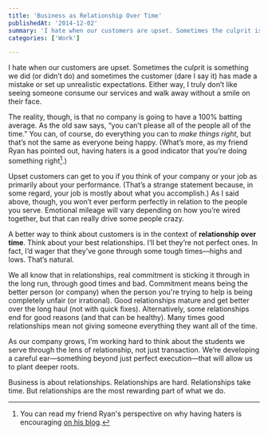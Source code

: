 ```yaml
---
title: 'Business as Relationship Over Time'
publishedAt: '2014-12-02'
summary: 'I hate when our customers are upset. Sometimes the culprit is something we did (or didn’t do) and sometimes the customer (dare I say it) has made a mistake or set up unrealistic expectations. Either w...'
categories: ['Work']

---
```


I hate when our customers are upset. Sometimes the culprit is something we did (or didn’t do) and sometimes the customer (dare I say it) has made a mistake or set up unrealistic expectations. Either way, I truly don’t like seeing someone consume our services and walk away without a smile on their face.

The reality, though, is that no company is going to have a 100% batting average. As the old saw says, “you can’t please all of the people all of the time.” You can, of course, do everything you can to *make things right*, but that’s not the same as everyone being happy. (What’s more, as my friend Ryan has pointed out, having haters is a good indicator that you’re doing something right[^1].)

Upset customers can get to you if you think of your company or your job as primarily about your performance. (That’s a strange statement because, in some regard, your job is mostly about what you accomplish.) As I said above, though, you won’t ever perform perfectly in relation to the people you serve. Emotional mileage will vary depending on how you’re wired together, but that can really drive some people crazy.

A better way to think about customers is in the context of **relationship over time**. Think about your best relationships. I’ll bet they’re not perfect ones. In fact, I’d wager that they’ve gone through some tough times—highs and lows. That’s natural.

We all know that in relationships, real commitment is sticking it through in the long run, through good times and bad. Commitment means being the better person (or company) when the person you're trying to help is being completely unfair (or irrational). Good relationships mature and get better over the long haul (not with quick fixes). Alternatively, some relationships end for good reasons (and that can be healthy). Many times good relationships mean not giving someone everything they want all of the time.

As our company grows, I’m working hard to think about the students we serve through the lens of relationship, not just transaction. We’re developing a careful ear—something beyond just perfect execution—that will allow us to plant deeper roots.

Business is about relationships. Relationships are hard. Relationships take time. But relationships are the most rewarding part of what we do.

[^1]: You can read my friend Ryan's perspective on why having haters is encouraging [on his blog](http://www.ryanmccrary.com/haters/).
